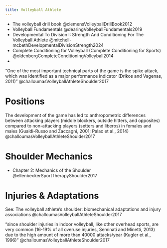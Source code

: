 ```yaml
---
title: Volleyball Athlete
---
```



::: {.callout title="Reading list"}

- The volleyball drill book @clemensVolleyballDrillBook2012
- Volleyball Fundamentals @dearingVolleyballFundamentals2019
- Developmental To Division I: Strength And Conditioning For The Volleyball Athlete @mitchell-mcbethDevelopmentalDivisionStrength2024
- Complete Conditioning for Volleyball (Complete Conditioning for Sports) @oldenbergCompleteConditioningVolleyball2014
- 


:::


"One of the most important technical parts of the game is the spike attack, which was identified as a major performance indicator (Drikos and Vagenas, 2011)" @challoumasVolleyballAthleteShoulder2017


# Positions

The development of the game has led to anthropometric differences between attacking players (middle blockers, outside hitters, and opposites) compared to non-attacking players (setters and liberos) in females and males (Gualdi-Russo and Zaccagni, 2001; Palao et al., 2014) @challoumasVolleyballAthleteShoulder2017

# Shoulder Mechanics

:::{.callout-note title="Readings"}

- Chapter 2: Mechanics of the Shoulder @ellenbeckerSportTherapyShoulder2017 
:::

# Injuries & Adaptations
See: The volleyball athlete's shoulder: biomechanical adaptations and injury associations @challoumasVolleyballAthleteShoulder2017

"since shoulder injuries in indoor volleyball, like other overhead sports, are very common (16-19% of all overuse injuries, Seminati and Minetti, 2013) due to the high amount of more than 40000 attacks/year (Kugler et al., 1996)" @challoumasVolleyballAthleteShoulder2017


